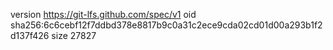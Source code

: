 version https://git-lfs.github.com/spec/v1
oid sha256:6c6cebf12f7ddbd378e8817b9c0a31c2ece9cda02cd01d00a293b1f2d137f426
size 27827
